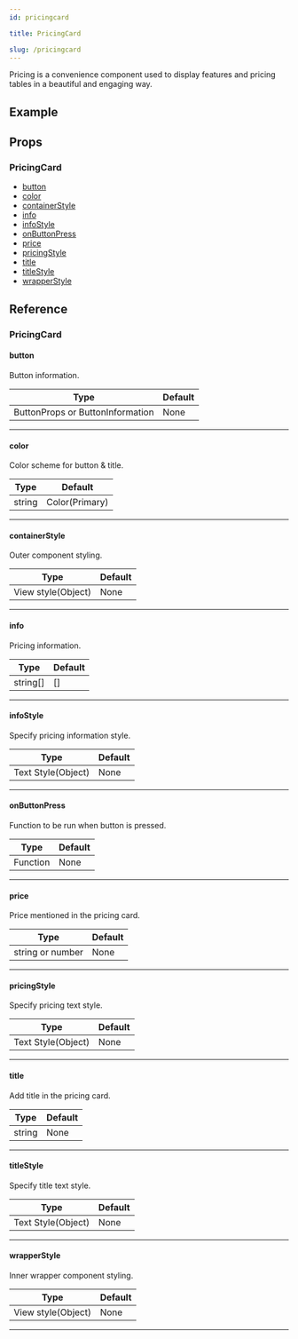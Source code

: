 ```yaml
---
id: pricingcard

title: PricingCard

slug: /pricingcard
---
```






Pricing is a convenience component used to display features and pricing tables in a beautiful and engaging way.

## Example

<Usage />

## Props

### PricingCard

- [button](#button)
- [color](#color)
- [containerStyle](#containerstyle)
- [info](#info)
- [infoStyle](#infostyle)
- [onButtonPress](#onbuttonpress)
- [price](#price)
- [pricingStyle](#pricingstyle)
- [title](#title)
- [titleStyle](#titlestyle)
- [wrapperStyle](#wrapperstyle)

## Reference

### PricingCard

#### button

Button information.

| Type                             | Default |
| -------------------------------- | ------- |
| ButtonProps or ButtonInformation | None    |

---

#### color

Color scheme for button & title.

| Type   | Default        |
| ------ | -------------- |
| string | Color(Primary) |

---

#### containerStyle

Outer component styling.

| Type               | Default |
| ------------------ | ------- |
| View style(Object) | None    |

---

#### info

Pricing information.

| Type     | Default |
| -------- | ------- |
| string[] | []      |

---

#### infoStyle

Specify pricing information style.

| Type               | Default |
| ------------------ | ------- |
| Text Style(Object) | None    |

---

#### onButtonPress

Function to be run when button is pressed.

| Type     | Default |
| -------- | ------- |
| Function | None    |

---

#### price

Price mentioned in the pricing card.

| Type             | Default |
| ---------------- | ------- |
| string or number | None    |

---

#### pricingStyle

Specify pricing text style.

| Type               | Default |
| ------------------ | ------- |
| Text Style(Object) | None    |

---

#### title

Add title in the pricing card.

| Type   | Default |
| ------ | ------- |
| string | None    |

---

#### titleStyle

Specify title text style.

| Type               | Default |
| ------------------ | ------- |
| Text Style(Object) | None    |

---

#### wrapperStyle

Inner wrapper component styling.

| Type               | Default |
| ------------------ | ------- |
| View style(Object) | None    |

---
